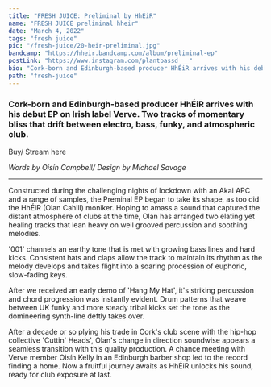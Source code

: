 ---
title: "FRESH JUICE: Preliminal by HhÉiR"
name: "FRESH JUICE preliminal hheir"
date: "March 4, 2022"
tags: "fresh juice"
pic: "/fresh-juice/20-heir-preliminal.jpg"
bandcamp: "https://hheir.bandcamp.com/album/preliminal-ep"
postLink: "https://www.instagram.com/plantbassd___"
bio: "Cork-born and Edinburgh-based producer HhÉiR arrives with his debut EP on Irish label Verve. Two tracks of momentary bliss that drift between electro, bass, funky, and atmospheric club"
path: "fresh-juice"
---

### Cork-born and Edinburgh-based producer HhÉiR arrives with his debut EP on Irish label Verve. Two tracks of momentary bliss that drift between electro, bass, funky, and atmospheric club.

Buy/ Stream here <HoverLink url="hheir.bandcamp.com/album/preliminal-ep" external inline />

<Picture src="/fresh-juice/20-preliminal.jpg" alt="preliminal album art" size={1200} />

<p className="smallText">
  <i>Words by Oisín Campbell/ Design by Michael Savage</i>
</p>

<hr />

Constructed during the challenging nights of lockdown with an Akai APC and a range of samples, the Preminal EP began to take its shape, as too did the HhÉiR (Olan Cahill) moniker.
Hoping to amass a sound that captured the distant atmosphere of clubs at the time, Olan has arranged two elating yet healing tracks that lean heavy on well grooved percussion and soothing melodies.

'001' channels an earthy tone that is met with growing bass lines and hard kicks. Consistent hats and claps allow the track to maintain its rhythm as the melody develops and takes flight into a soaring procession of euphoric, slow-fading keys.

<Picture src="/fresh-juice/20-hheir.jpg" alt="hheir cover pic" size={1200} />

After we received an early demo of 'Hang My Hat', it's striking percussion and chord progression was instantly evident. Drum patterns that weave between UK funky and more steady tribal kicks set the tone as the domineering synth-line deftly takes over.

After a decade or so plying his trade in Cork's club scene with the hip-hop collective 'Cuttin' Heads', Olan's change in direction soundwise appears a seamless transition with this quality production. A chance meeting with Verve member Oisín Kelly in an Edinburgh barber shop led to the record finding a home. Now a fruitful journey awaits as HhÉiR unlocks his sound, ready for club exposure at last.
